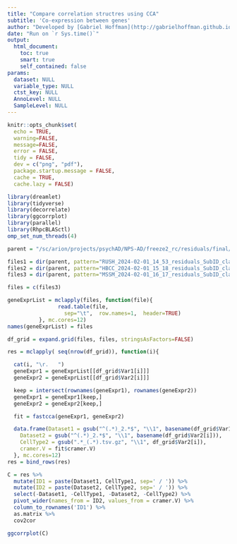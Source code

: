 ```yaml
---
title: "Compare correlation structres using CCA"
subtitle: 'Co-expression between genes'
author: "Developed by [Gabriel Hoffman](http://gabrielhoffman.github.io/)"
date: "Run on `r Sys.time()`"
output: 
  html_document:
    toc: true
    smart: true
    self_contained: false
params:
  dataset: NULL
  variable_type: NULL
  ctst_key: NULL
  AnnoLevel: NULL
  SampleLevel: NULL
---
```




<!--- 

cd /sc/arion/projects/CommonMind/hoffman/NPS-AD/work/nps_ad/analysis/freeze2/concordance/

git pull 
R

system("git pull"); rmarkdown::render("cca.Rmd")



# https://hoffmg01.hpc.mssm.edu/nps_ad//analysis/freeze2/concordance/cca.html

--->


```r
knitr::opts_chunk$set(
  echo = TRUE,
  warning=FALSE,
  message=FALSE,
  error = FALSE,
  tidy = FALSE,
  dev = c("png", "pdf"),
  package.startup.message = FALSE,
  cache = TRUE,
  cache.lazy = FALSE)
```

```r
library(dreamlet)
library(tidyverse)
library(decorrelate)
library(ggcorrplot)
library(parallel)
library(RhpcBLASctl)
omp_set_num_threads(4)
```

```r
parent = "/sc/arion/projects/psychAD/NPS-AD/freeze2_rc/residuals/final/"

files1 = dir(parent, pattern="RUSH_2024-02-01_14_53_residuals_SubID_class_.*.tsv.gz", full.names=TRUE)
files2 = dir(parent, pattern="HBCC_2024-02-01_15_18_residuals_SubID_class_.*.tsv.gz", full.names=TRUE)
files3 = dir(parent, pattern="MSSM_2024-02-01_16_17_residuals_SubID_class_.*.tsv.gz", full.names=TRUE)

files = c(files3)

geneExprList = mclapply(files, function(file){
                read.table(file, 
                  sep="\t",  row.names=1,  header=TRUE)
          }, mc.cores=12)
names(geneExprList) = files

df_grid = expand.grid(files, files, stringsAsFactors=FALSE)

res = mclapply( seq(nrow(df_grid)), function(i){

  cat(i, "\r.   ")
  geneExpr1 = geneExprList[[df_grid$Var1[i]]]
  geneExpr2 = geneExprList[[df_grid$Var2[i]]]

  keep = intersect(rownames(geneExpr1), rownames(geneExpr2))
  geneExpr1 = geneExpr1[keep,]
  geneExpr2 = geneExpr2[keep,]

  fit = fastcca(geneExpr1, geneExpr2)

  data.frame(Dataset1 = gsub("^(.*)_2.*$", "\\1", basename(df_grid$Var1[i])), CellType1 = gsub(".*_(.*).tsv.gz", "\\1", df_grid$Var1[i]),
    Dataset2 = gsub("^(.*)_2.*$", "\\1", basename(df_grid$Var2[i])),
    CellType2 = gsub(".*_(.*).tsv.gz", "\\1", df_grid$Var2[i]),
    cramer.V = fit$cramer.V)
  }, mc.cores=12)
res = bind_rows(res)
```


```r
C = res %>%
  mutate(ID1 = paste(Dataset1, CellType1, sep=' / ')) %>%
  mutate(ID2 = paste(Dataset2, CellType2, sep=' / ')) %>%
  select(-Dataset1, -CellType1, -Dataset2, -CellType2) %>%
  pivot_wider(names_from = ID2, values_from = cramer.V) %>%
  column_to_rownames('ID1') %>%
  as.matrix %>%
  cov2cor

ggcorrplot(C)
```




















